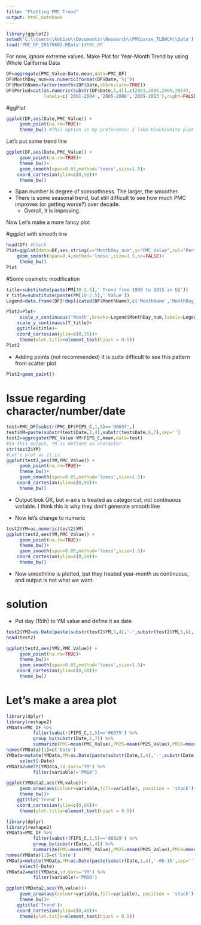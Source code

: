 ---
title: "Plotting PMC Trend"
output: html_notebook
---


```{r, include=FALSE}
library(ggplot2)
setwd('C:\\Users\\kebisu\\Documents\\Research\\PMCoarse_TLBWCA\\Data')
load('PMC_DF_20170602.RData')#PMC_DF
```
For now, ignore extreme values.
Make Plot for Year-Month Trend by using Whole California Data
```{r, echo=FALSE}
DF=aggregate(PMC_Value~Date,mean,data=PMC_DF)
DF$MonthDay_num=as.numeric(format(DF$Date,'%j'))
DF$MonthName=factor(months(DF$Date,abbreviate=TRUE))
DF$Period=cut(as.numeric(substr(DF$Date,1,4)),c(2001,2005,2009,2014),
              labels=c('2001-2004','2005-2008','2009-2013'),right=FALSE,include.highest=TRUE)
```
#ggPlot
```{r}
ggplot(DF,aes(Date,PMC_Value)) +
     geom_point(na.rm=TRUE)+
     theme_bw() #This option is my preference; I like black/white plot
```


Let's put some trend line
```{r}
ggplot(DF,aes(Date,PMC_Value)) +
     geom_point(na.rm=TRUE)+
     theme_bw()+
     geom_smooth(span=0.05,method='loess',size=1.5)+
	coord_cartesian(ylim=c(0,50))+
     theme_bw()
```
* Span number is degree of somoothness. The larger, the smoother. 
* There is some seasonal trend, but still difficult to see how much PMC improves (or getting worse?) over decade.
     + Overall, it is improving.  

Now Let's make a more fancy plot

#ggplot with smooth line
```{r}
head(DF) #Check 
Plot=ggplot(data=DF,aes_string(x="MonthDay_num",y="PMC_Value",col="Period"))+
	geom_smooth(span=0.4,method='loess',size=1.5,se=FALSE)+
     theme_bw()
Plot
```

#Some cosmetic modification
```{r}
title=substitute(paste(PM[10-2.5],' Trend from 1990 to 2015 in US'))
Y_title=substitute(paste(PM[10-2.5],' Value'))
Legend=data.frame(DF[!duplicated(DF$MonthName),c('MonthName','MonthDay_num')])

Plot2=Plot+
     scale_x_continuous('Month',breaks=Legend$MonthDay_num,labels=Legend$MonthName,expand=c(0,0))+
	scale_y_continuous(Y_title)+
	ggtitle(title)+
	coord_cartesian(ylim=c(0,35))+
     theme(plot.title=element_text(hjust = 0.5))
Plot2
```

* Adding points (not recommended)
It is quite difficult to see this pattern from scatter plot
```{r}
Plot2+geom_point()
```

# Issue regarding character/number/date
```{r, include=FALSE}
test=PMC_DF[substr(PMC_DF$FIPS_C,1,5)=='06037',]
test$YM=paste(substr(test$Date,1,4),substr(test$Date,6,7),sep='')
test2=aggregate(PMC_Value~YM+FIPS_C,mean,data=test)
#In this output, YM is defined as character
str(test2$YM)
#Let's plot as it is
ggplot(test2,aes(YM,PMC_Value)) +
     geom_point(na.rm=TRUE)+
     theme_bw()+
     geom_smooth(span=0.05,method='loess',size=1.5)+
	coord_cartesian(ylim=c(0,50))+
     theme_bw()
```
* Output look OK, but x-axis is treated as categorical; not continuous variable. I think this is why they don't generate smooth line

* Now let's change to numeric
```{r, include=FALSE}
test2$YM=as.numeric(test2$YM)
ggplot(test2,aes(YM,PMC_Value)) +
     geom_point(na.rm=TRUE)+
     theme_bw()+
     geom_smooth(span=0.05,method='loess',size=1.5)+
	coord_cartesian(ylim=c(0,50))+
     theme_bw()
```
* Now smoothline is plotted, but they treated year-month as continuous, and output is not what we want.

# solution
* Put day (15th) to YM value and define it as date 
```{r}
test2$YM2=as.Date(paste(substr(test2$YM,1,4),'-',substr(test2$YM,5,6),'-15',sep=''),format='%Y-%m-%d')
head(test2)

ggplot(test2,aes(YM2,PMC_Value)) +
     geom_point(na.rm=TRUE)+
     theme_bw()+
     geom_smooth(span=0.05,method='loess',size=1.5)+
	coord_cartesian(ylim=c(0,50))+
     theme_bw()

```

# Let's make a area plot
```{r}
library(dplyr)
library(reshape2)
YMData=PMC_DF %>%
          filter(substr(FIPS_C,1,5)=='06075') %>%
          group_by(substr(Date,1,7)) %>%
          summarize(PMC=mean(PMC_Value),PM25=mean(PM25_Value),PM10=mean(PM10_Value))
names(YMData)[1]=c('Date')
YMData=mutate(YMData,YM=as.Date(paste(substr(Date,1,4),'-',substr(Date,6,7),'-15',sep=''),format='%Y-%m-%d')) %>%
     select(-Date)
YMData2=melt(YMData,id.vars='YM') %>%
          filter(variable!='PM10')

ggplot(YMData2,aes(YM,value))+
     geom_area(aes(colour=variable,fill=variable), position = 'stack')+
     theme_bw()+
	ggtitle('Trend')+
	coord_cartesian(ylim=c(0,60))+
     theme(plot.title=element_text(hjust = 0.5))

```

```{r}
library(dplyr)
library(reshape2)
YMData=PMC_DF %>%
          filter(substr(FIPS_C,1,5)=='06029') %>%
          group_by(substr(Date,1,4)) %>%
          summarize(PMC=mean(PMC_Value),PM25=mean(PM25_Value),PM10=mean(PM10_Value))
names(YMData)[1]=c('Date')
YMData=mutate(YMData,YM=as.Date(paste(substr(Date,1,4),'-06-15',sep=''),format='%Y-%m-%d')) %>%
     select(-Date)
YMData2=melt(YMData,id.vars='YM') %>%
          filter(variable!='PM10')

ggplot(YMData2,aes(YM,value))+
     geom_area(aes(colour=variable,fill=variable), position = 'stack')+
     theme_bw()+
	ggtitle('Trend')+
	coord_cartesian(ylim=c(0,40))+
     theme(plot.title=element_text(hjust = 0.5))

```